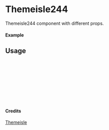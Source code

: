 
<Meta of={Themeisle244} title="Themeisle/Themeisle244" />

# Themeisle244

Themeisle244 component with different props.

#### Example

<Canvas of={Themeisle244.Primary} />

## Usage

```ts
import { Themeisle244 } from "yadl-ui";

const Example = () => {
  return (
      <Themeisle244 />
  );
};

export default Example;
```

#### Credits
[Themeisle](https://themeisle.com/illustrations)

